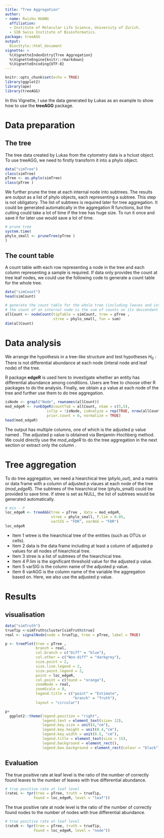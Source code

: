 ```yaml
---
title: "Tree Aggregation"
author: 
- name: Ruizhu HUANG
  affiliation: 
  - Institute of Molecular Life Science, University of Zurich.
  - SIB Swiss Institute of Bioinformatics.
package: treeAGG
output: 
  BiocStyle::html_document
vignette: >
  %\VignetteIndexEntry{Tree Aggregation}
  %\VignetteEngine{knitr::rmarkdown}
  %\VignetteEncoding{UTF-8}
---
```





```r
knitr::opts_chunk$set(echo = TRUE)
library(ggplot2)
library(ape)
library(treeAGG)
```

\newpage 

In this Vignette, I use the data generated by Lukas as an example to show how to use the **treeAGG** package. 


# Data preparation
## The tree 


The tree data created by Lukas from the cytometry data is a hclust object. To use treeAGG, we need to firstly transform it into a phylo object.


```r
data("simTree")
class(simTree)
pTree <- as.phylo(simTree)
class(pTree )

```



We further prune the tree at each internal node into subtrees. The results are output as a list of phylo objects, each representing a subtree. This step is not obligatory. The list of subtrees is required later for tree aggregation. It could be generated automatically in the aggregation R functions, but the cutting could take a lot of time if the tree has huge size. To run it once and save it for later use would save a lot of time.

```r
# prune tree
system.time(
phylo_small <- pruneTree(pTree )
)

```


## The count table

A count table with each row representing a node in the tree and each column representing a sample is required. If data only provides the count at tree leaf nodes, we could use the following code to generate a count table for the whole tree.

```r
data("simCount")
head(simCount)

# generate the count table for the whole tree (including leaves and internal nodes)
# the count of an internal node is the sum of counts on its descendant leaves.
allCount <- nodeCount(tipTable = simCount, tree = pTree ,
                      stree = phylo_small, fun = sum)
dim(allCount)
```


# Data analysis

We arrange the hypothesis in a tree-like structure and test hypotheses
$H_0 : \text{There is not differential abundance}$ at each node (interal node and leaf node) of the tree.

R package **edgeR** is used here to investigate whether an entity has differential abundance among conditions. Users are free to choose other R packages to do the analysis. Finally, we obtain a p value at each node of the tree and further use them to do tree aggregation.
 
```r

isNode <- grepl("Node", rownames(allCount))
mod_edgeR <- runEdgeR(countTab = allCount, nSam = c(5,5), 
                   isTip = !isNode, isAnalyze = rep(TRUE, nrow(allCount)),
                   prior.count = 0, normalize = TRUE)
head(mod_edgeR)
```



The output has multiple columns, one of which is the adjusted p value named \textit{FDR}. The adjusted p value is obtained via Benjamin-Hochberg method. We could directly use the $mod\_edgeR$ to do the tree aggregation in the next section or extract only the column \textit{FDR}.

# Tree aggregation

To do tree aggregation, we need a hiearchical tree ($phylo\_out$), and a matrix or data frame with a column of adjusted p vlaues at each node of the tree ($mod\_edgeR$). The subtrees of the hiearchical tree (phylo_small) could be provided to save time. If stree is set as NULL, the list of subtrees would be generated automatically.


```r
# min - P
loc_edgeR <- treeAGG(tree = pTree , data = mod_edgeR,
                     stree = phylo_small, P.lim = 0.05, 
                     varSIG = "FDR", varAGG = "FDR")
loc_edgeR

```

* Item 1 wtree is the hiearchical tree of the entities (such as OTUs or cells).
* Item 2 data is the data frame including at least a column of adjusted p values for all nodes of hiearchical tree.
* Item 3 stree is a list of subtrees of the hiearchical tree.
* Item 4 P.lim is the significant threshold value for the adjusted p value.
* Item 5 varSIG is the column name of the adjusted p value.
* Item 6 varAGG is the column name of the variable the aggregation based on. Here, we also use the adjusted p value.

# Results
## visualisation

```r
data("simTruth")
trueTip <-simTruth$cluster[simTruth$true]
real <- signalNode(node = trueTip, tree = pTree, label = TRUE)

p <- treePlot(tree = pTree ,  
              branch = real,
              col.branch = c("Diff" = "blue"), 
              col.other = c("Non-diff" = "darkgrey"),
              size.point = 2, 
              size.line.legend = 2,
              size.point.legend = 2,  
              point = loc_edgeR,
              col.point = c(found = "orange"),
              zoomNode = real, 
              zoomScale = 8,
              legend.title = c("point" = "Estimate",
                               "branch" = "Truth"),
              layout = "circular")

p+
  ggplot2::theme(legend.position = "right",
                 legend.text = element_text(size= 12),
                 legend.key.size = unit(4,"cm"),
                 legend.key.height = unit(0.4,"cm"),
                 legend.key.width = unit(0.5, "cm"),
                 legend.title = element_text(size = 15),
                 legend.background = element_rect(),
                 legend.box.background = element_rect(colour = "black"))


```

## Evaluation

The true positive rate at leaf level is the ratio of the number of correctly found leaves to the number of leaves with true differential abundance.

```r
# true positive rate at leaf level
(rateL <- tpr(tree = pTree, truth = trueTip, 
             found = loc_edgeR, level = "leaf"))

```
The true positive rate at node level is the ratio of the number of correctly found nodes to the number of nodes with true differential abundance.

```r
# true positive rate at leaf level
(rateN <- tpr(tree = pTree, truth = trueTip, 
             found = loc_edgeR, level = "node"))

```
